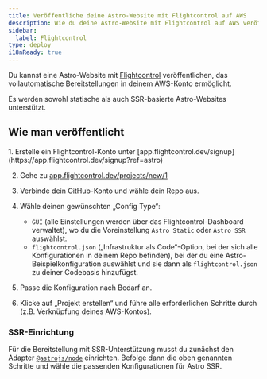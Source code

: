 ```yaml
---
title: Veröffentliche deine Astro-Website mit Flightcontrol auf AWS
description: Wie du deine Astro-Website mit Flightcontrol auf AWS veröffentlichst
sidebar:
  label: Flightcontrol
type: deploy
i18nReady: true
---
```



Du kannst eine Astro-Website mit [Flightcontrol](https://www.flightcontrol.dev?ref=astro) veröffentlichen, das vollautomatische Bereitstellungen in deinem AWS-Konto ermöglicht.

Es werden sowohl statische als auch SSR-basierte Astro-Websites unterstützt.

## Wie man veröffentlicht

<Steps>
1. Erstelle ein Flightcontrol-Konto unter [app.flightcontrol.dev/signup](https://app.flightcontrol.dev/signup?ref=astro)

2. Gehe zu [app.flightcontrol.dev/projects/new/1](https://app.flightcontrol.dev/projects/new/1)

3. Verbinde dein GitHub-Konto und wähle dein Repo aus.

4. Wähle deinen gewünschten „Config Type“:

    - `GUI` (alle Einstellungen werden über das Flightcontrol-Dashboard verwaltet), wo du die Voreinstellung `Astro Static` oder `Astro SSR` auswählst.
    - `flightcontrol.json` („Infrastruktur als Code“-Option, bei der sich alle Konfigurationen in deinem Repo befinden), bei der du eine Astro-Beispielkonfiguration auswählst und sie dann als `flightcontrol.json` zu deiner Codebasis hinzufügst.

5. Passe die Konfiguration nach Bedarf an.

6. Klicke auf „Projekt erstellen“ und führe alle erforderlichen Schritte durch (z.B. Verknüpfung deines AWS-Kontos).
</Steps>

### SSR-Einrichtung

Für die Bereitstellung mit SSR-Unterstützung musst du zunächst den Adapter [`@astrojs/node`](/de/guides/integrations-guide/node/) einrichten. Befolge dann die oben genannten Schritte und wähle die passenden Konfigurationen für Astro SSR.

